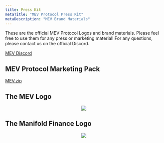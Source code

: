 ```yaml
---
title: Press Kit
metaTitle: "MEV Protocol Press Kit"
metaDescription: "MEV Brand Materials"
---
```



These are the official MEV Protocol Logos and brand materials. Please feel free to use them for any press or marketing material! For any questions, please contact us on the official Discord.

[MEV Discord](https://discord.gg/mevprotocol)


## MEV Protocol Marketing Pack


[MEV.zip](https://????)


## The MEV Logo


<p align = "center"><img src = "https://avatars.githubusercontent.com/u/154883719?s=200&v=4"/></p><p align = "center">
</p>

## The Manifold Finance Logo


<p align = "center"><img src = "https://avatars.githubusercontent.com/u/73733967?s=200&v=4"/></p><p align = "center">
</p>



